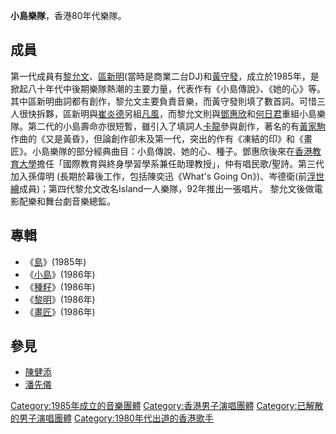 {{unreferenced|time=2019-12-06T21:06:52+00:00}}
{{藝人
| 姓名 = 小島樂隊
| 類型 = 組合
| 圖片 = 
| 圖片名稱 = 
| 圖片尺寸 =
| 英文名 = 
| 音樂類型 = [[流行音樂|流行音樂]] 
| 樂器 = 
| 活躍年代 = 1985年-1986年
| 唱片公司 = [[Ic唱片|Ic唱片]]、 [[寶麗金唱片|寶麗多唱片]] 
| 經紀公司 =
| 相關團體 = 
| 網站 = 
| 現任成員 = 
| 過往成員 = [[黎允文|黎允文]]<br />[[區新明|區新明]]<br />[[黃守發|黃守發]]<br />[[鄧惠欣|鄧惠欣]]<br />[[何日君|何日君]]
}}

'''小島樂隊'''，香港80年代樂隊。

== 成員 ==
第一代成員有[[黎允文|黎允文]]、[[區新明|區新明]](當時是商業二台DJ)和[[黃守發|黃守發]]，成立於1985年，是掀起八十年代中後期樂隊熱潮的主要力量，代表作有《小島傳說》、《她的心》等。其中區新明曲詞都有創作，黎允文主要負責音樂，而黃守發則填了數首詞。可惜三人很快拆夥，區新明與[[崔炎德|崔炎德]]另組[[凡風|凡風]]，而黎允文則與[[鄧惠欣|鄧惠欣]]和[[何日君|何日君]]重組小島樂隊。第二代的小島壽命亦很短暫，雖引入了填詞人[[卡龍|卡龍]]參與創作，著名的有[[黃家駒|黃家駒]]作曲的《又是黃昏》，但論創作卻未及第一代，突出的作有《凍結的印》和《畫匠》。小島樂隊的部分經典曲目：小島傳說、她的心、種子。鄧惠欣後來在[[香港教育大學|香港教育大學]]擔任「國際教育與終身學習學系兼任助理教授」，仲有唱民歌/聖詩。第三代加入孫偉明 (長期於幕後工作，包括陳奕迅《What's Going On》)、岑德衛(前[[浮世繪_(樂隊)|浮世繪]]成員)；第四代黎允文改名Island一人樂隊，92年推出一張唱片。 黎允文後做電影配樂和舞台劇音樂總監。

==專輯==
*《[[島_(小島樂隊)|島]]》(1985年)
*《[[小島|小島]]》(1986年)
*《[[種籽|種籽]]》(1986年)
*《[[黎明_(小島樂隊)|黎明]]》(1986年)
*《[[畫匠|畫匠]]》(1986年)

== 參見 ==
* [[陳健添|陳健添]]
* [[潘先儀|潘先儀]]

[[Category:1985年成立的音樂團體|Category:1985年成立的音樂團體]]
[[Category:香港男子演唱團體|Category:香港男子演唱團體]]
[[Category:已解散的男子演唱團體|Category:已解散的男子演唱團體]]
[[Category:1980年代出道的香港歌手|Category:1980年代出道的香港歌手]]